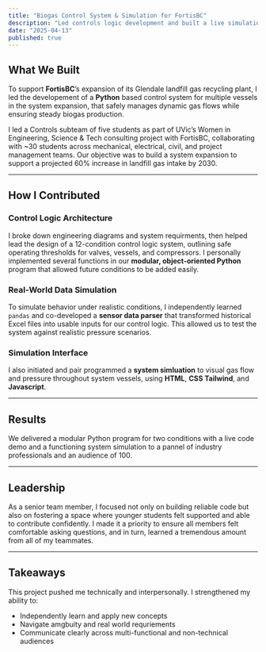 ```yaml
---
title: "Biogas Control System & Simulation for FortisBC"
description: "Led controls logic development and built a live simulation interface for FortisBC’s Glendale plant expansion."
date: "2025-04-13"
published: true
---
```


## What We Built

To support **FortisBC**’s expansion of its Glendale landfill gas recycling plant, I led the developement of a **Python** based control system for multiple vessels in the system expansion, that safely manages dynamic gas flows while ensuring steady biogas production.

I led a Controls subteam of five students as part of UVic’s Women in Engineering, Science & Tech consulting project with FortisBC, collaborating with ~30 students across mechanical, electrical, civil, and project management teams. Our objective was to build a system expansion to support a projected 60% increase in landfill gas intake by 2030.

---

## How I Contributed

### Control Logic Architecture  
I broke down engineering diagrams and system requirments, then helped lead the design of a 12-condition control logic system, outlining safe operating thresholds for valves, vessels, and compressors. I personally implemented several functions in our **modular, object-oriented Python** program that allowed future conditions to be added easily.

### Real-World Data Simulation  
To simulate behavior under realistic conditions, I independently learned `pandas` and co-developed a **sensor data parser** that transformed historical Excel files into usable inputs for our control logic. This allowed us to test the system against realistic pressure scenarios.

### Simulation Interface  
I also initiated and pair programmed a **system simluation** to visual gas flow and pressure throughout system vessels, using **HTML**, **CSS Tailwind**, and **Javascript**. 

---

## Results

We delivered a modular Python program for two conditions with a live code demo and a functioning system simulation to a pannel of industry professionals and an audience of 100.

---

## Leadership

As a senior team member, I focused not only on building reliable code but also on fostering a space where younger students felt supported and able to contribute confidently. I made it a priority to ensure all members felt comfortable asking questions, and in turn, learned a tremendous amount from all of my teammates.

---

## Takeaways 

This project pushed me technically and interpersonally. I strengthened my ability to:

- Independently learn and apply new concepts
- Navigate amgbuity and real world requriements
- Communicate clearly across multi-functional and non-technical audiences


